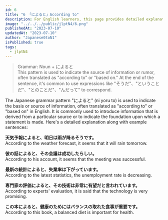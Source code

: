 ```yaml
---
id: 6
title: "6 「によると」According to"
description: For English learners, this page provides detailed explanations of Japanese grammar regarding 'によると'.
image: "../../../public/jlptN4/6.png"
publishedAt: "2023-07-10"
updatedAt: "2023-07-10"
author: "Japanese0toN1"
isPublished: true
tags:
  - jlptN4
---
```


> Grammar: Noun + によると  
> This pattern is used to indicate the source of information or rumor, often translated as "according to" or "based on." At the end of the sentence, it's common to use expressions like "そうだ"、"ということだ"、"とのことだ"、"んだって" to correspond.

The Japanese grammar pattern "によると" (ni yoru to) is used to indicate the basis or source of information, often translated as "according to" or "based on" in English. It is commonly used to introduce information that is derived from a particular source or to indicate the foundation upon which a statement is made. Here's a detailed explanation along with example sentences:

**天気予報によると、明日は雨が降るそうです。**  
According to the weather forecast, it seems that it will rain tomorrow.

**彼の話によると、その会議は成功したらしい。**  
According to his account, it seems that the meeting was successful.

**最新の統計によると、失業率は下がっています。**  
According to the latest statistics, the unemployment rate is decreasing.

**専門家の評価によると、その技術は非常に有望だと言われています。**  
According to experts' evaluation, it is said that the technology is very promising.

**この本によると、健康のためにはバランスの取れた食事が重要です。**  
According to this book, a balanced diet is important for health.
